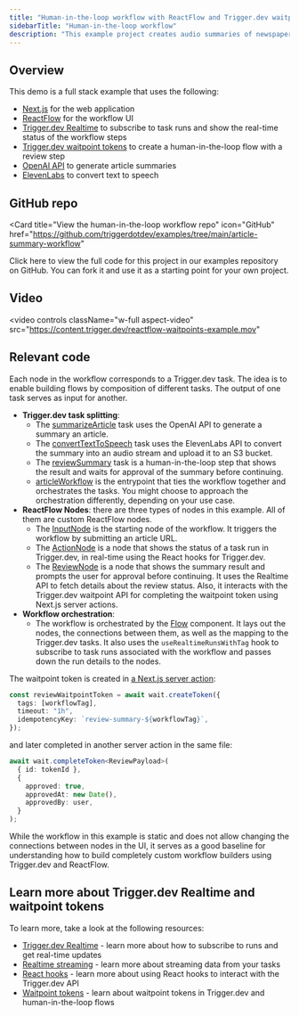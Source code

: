 ```yaml
---
title: "Human-in-the-loop workflow with ReactFlow and Trigger.dev waitpoint tokens"
sidebarTitle: "Human-in-the-loop workflow"
description: "This example project creates audio summaries of newspaper articles using a human-in-the-loop workflow built with ReactFlow and Trigger.dev waitpoint tokens."
---
```


## Overview

This demo is a full stack example that uses the following:

- [Next.js](https://nextjs.org/) for the web application
- [ReactFlow](https://reactflow.dev/) for the workflow UI
- [Trigger.dev Realtime](/realtime/overview) to subscribe to task runs and show the real-time status of the workflow steps
- [Trigger.dev waitpoint tokens](/wait-for-token) to create a human-in-the-loop flow with a review step
- [OpenAI API](https://openai.com/api/) to generate article summaries
- [ElevenLabs](https://elevenlabs.io/text-to-speech) to convert text to speech

## GitHub repo

<Card
  title="View the human-in-the-loop workflow repo"
  icon="GitHub"
  href="https://github.com/triggerdotdev/examples/tree/main/article-summary-workflow"
>
  Click here to view the full code for this project in our examples repository on GitHub. You can
  fork it and use it as a starting point for your own project.
</Card>

## Video

<video
  controls
  className="w-full aspect-video"
  src="https://content.trigger.dev/reactflow-waitpoints-example.mov"
></video>

## Relevant code

Each node in the workflow corresponds to a Trigger.dev task. The idea is to enable building flows by composition of different tasks. The output of one task serves as input for another.

- **Trigger.dev task splitting**:
  - The [summarizeArticle](https://github.com/triggerdotdev/examples/blob/main/article-summary-workflow/src/trigger/summarizeArticle.ts) task uses the OpenAI API to generate a summary an article.
  - The [convertTextToSpeech](https://github.com/triggerdotdev/examples/blob/main/article-summary-workflow/src/trigger/convertTextToSpeech.ts) task uses the ElevenLabs API to convert the summary into an audio stream and upload it to an S3 bucket.
  - The [reviewSummary](https://github.com/triggerdotdev/examples/blob/main/article-summary-workflow/src/trigger/reviewSummary.ts) task is a human-in-the-loop step that shows the result and waits for approval of the summary before continuing.
  - [articleWorkflow](https://github.com/triggerdotdev/examples/blob/main/article-summary-workflow/src/trigger/articleWorkflow.ts) is the entrypoint that ties the workflow together and orchestrates the tasks. You might choose to approach the orchestration differently, depending on your use case.
- **ReactFlow Nodes**: there are three types of nodes in this example. All of them are custom ReactFlow nodes.
  - The [InputNode](https://github.com/triggerdotdev/examples/blob/main/article-summary-workflow/src/components/InputNode.tsx) is the starting node of the workflow. It triggers the workflow by submitting an article URL.
  - The [ActionNode](https://github.com/triggerdotdev/examples/blob/main/article-summary-workflow/src/components/ActionNode.tsx) is a node that shows the status of a task run in Trigger.dev, in real-time using the React hooks for Trigger.dev.
  - The [ReviewNode](https://github.com/triggerdotdev/examples/blob/main/article-summary-workflow/src/components/ReviewNode.tsx) is a node that shows the summary result and prompts the user for approval before continuing. It uses the Realtime API to fetch details about the review status. Also, it interacts with the Trigger.dev waitpoint API for completing the waitpoint token using Next.js server actions.
- **Workflow orchestration**:
  - The workflow is orchestrated by the [Flow](https://github.com/triggerdotdev/examples/blob/main/article-summary-workflow/src/components/Flow.tsx) component. It lays out the nodes, the connections between them, as well as the mapping to the Trigger.dev tasks.
    It also uses the `useRealtimeRunsWithTag` hook to subscribe to task runs associated with the workflow and passes down the run details to the nodes.

The waitpoint token is created in [a Next.js server action](https://github.com/triggerdotdev/examples/blob/main/article-summary-workflow/src/app/actions.ts#L26):

```ts
const reviewWaitpointToken = await wait.createToken({
  tags: [workflowTag],
  timeout: "1h",
  idempotencyKey: `review-summary-${workflowTag}`,
});
```

and later completed in another server action in the same file:

```ts
await wait.completeToken<ReviewPayload>(
  { id: tokenId },
  {
    approved: true,
    approvedAt: new Date(),
    approvedBy: user,
  }
);
```

While the workflow in this example is static and does not allow changing the connections between nodes in the UI, it serves as a good baseline for understanding how to build completely custom workflow builders using Trigger.dev and ReactFlow.

## Learn more about Trigger.dev Realtime and waitpoint tokens

To learn more, take a look at the following resources:

- [Trigger.dev Realtime](/realtime) - learn more about how to subscribe to runs and get real-time updates
- [Realtime streaming](/realtime/react-hooks/streams) - learn more about streaming data from your tasks
- [React hooks](/realtime/react-hooks) - learn more about using React hooks to interact with the Trigger.dev API
- [Waitpoint tokens](/wait-for-token) - learn about waitpoint tokens in Trigger.dev and human-in-the-loop flows

